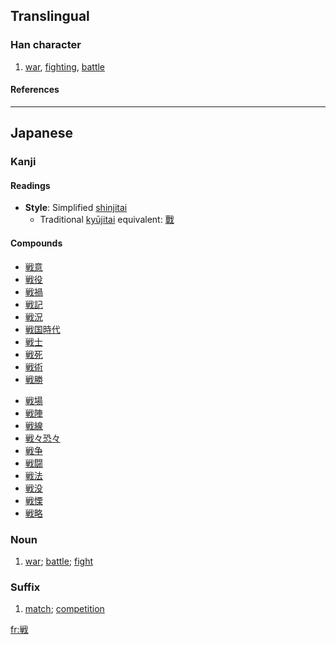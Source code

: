 {{ja-forms|{{zh-lookup|戦}}|[[战]]|[[戰]]}}

==Translingual==
===Han character===
{{Han char|rn=62|rad=戈|as=08|sn=12|four=|canj=火十戈 (FJI)}}
# [[war]], [[fighting]], [[battle]]
====References====
{{Han ref|kx=0413.241|dkj=11631|dj=0756.230|hdz=21409.041|uh=6226|ud=25126}}
----
==Japanese==
===Kanji===
{{ja-kanji|grade=|rs=戈08}}
====Readings====
{{ja-readings|on=[[せん]] (sen)|kun=[[たたかう]] (tatakau), [[いくさ]] (ikusa), [[おののく]] (ononoku)}}
* '''Style''': Simplified [[shinjitai]]
** Traditional [[kyūjitai]] equivalent: [[戰]] 

====Compounds====
{{top2}}
*[[戦意]]
*[[戦役]]
*[[戦禍]]
*[[戦記]]
*[[戦況]]
*[[戦国時代]]
*[[戦士]]
*[[戦死]]
*[[戦術]]
*[[戦勝]]
{{mid2}}
*[[戦場]]
*[[戦陣]]
*[[戦線]]
*[[戦々恐々]]
*[[戦争]]
*[[戦闘]]
*[[戦法]]
*[[戦没]]
*[[戦慄]]
*[[戦略]]
{{bottom}}

===Noun===
{{ja-noun|k|hira=いくさ|rom=ikusa}}
# [[war]]; [[battle]]; [[fight]]

===Suffix===
{{ja-pos|k|suffix|hira=せん|rom=sen}}
# [[match]]; [[competition]]




[[fr:戦]]